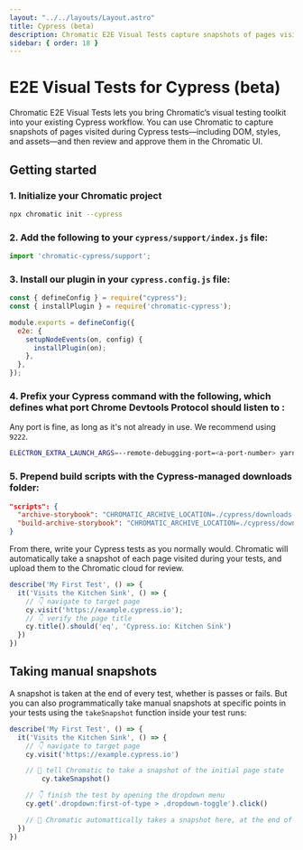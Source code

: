```yaml
---
layout: "../../layouts/Layout.astro"
title: Cypress (beta)
description: Chromatic E2E Visual Tests capture snapshots of pages visited during Cypress tests.
sidebar: { order: 18 }
---
```



# E2E Visual Tests for Cypress (beta)
Chromatic E2E Visual Tests lets you bring Chromatic’s visual testing toolkit into your existing Cypress workflow. You can use Chromatic to capture snapshots of pages visited during Cypress tests—including DOM, styles, and assets—and then review and approve them in the Chromatic UI.

## Getting started

### 1. Initialize your Chromatic project

```bash
npx chromatic init --cypress
```

### 2. Add the following to your `cypress/support/index.js` file:

```js
import 'chromatic-cypress/support';
```

### 3. Install our plugin in your `cypress.config.js` file:

```js
const { defineConfig } = require("cypress");
const { installPlugin } = require('chromatic-cypress');

module.exports = defineConfig({
  e2e: {
    setupNodeEvents(on, config) {
      installPlugin(on);
    },
  },
});
```

### 4. Prefix your Cypress command with the following, which defines what port Chrome Devtools Protocol should listen to :

Any port is fine, as long as it's not already in use. We recommend using `9222`.

```bash
ELECTRON_EXTRA_LAUNCH_ARGS=--remote-debugging-port=<a-port-number> yarn cypress run
```

### 5. Prepend build scripts with the Cypress-managed downloads folder:

```json
"scripts": {
  "archive-storybook": "CHROMATIC_ARCHIVE_LOCATION=./cypress/downloads archive-storybook",
  "build-archive-storybook": "CHROMATIC_ARCHIVE_LOCATION=./cypress/downloads build-archive-storybook"
}
```

From there, write your Cypress tests as you normally would. Chromatic will automatically take a snapshot of each page visited during your tests, and upload them to the Chromatic cloud for review.

```js
describe('My First Test', () => {
  it('Visits the Kitchen Sink', () => {
    // 👇 navigate to target page
    cy.visit('https://example.cypress.io');
    // 👇 verify the page title
    cy.title().should('eq', 'Cypress.io: Kitchen Sink')
  })
})
```

## Taking manual snapshots

A snapshot is taken at the end of every test, whether is passes or fails. But you can also programmatically take manual snapshots at specific points in your tests using the `takeSnapshot` function inside your test runs:

```js
describe('My First Test', () => {
  it('Visits the Kitchen Sink', () => {
    // 👇 navigate to target page
    cy.visit('https://example.cypress.io')

    // 📸 tell Chromatic to take a snapshot of the initial page state
		cy.takeSnapshot()

    // 👇 finish the test by opening the dropdown menu
    cy.get('.dropdown:first-of-type > .dropdown-toggle').click()

    // 📸 Chromatic automattically takes a snapshot here, at the end of the test
  })
})
```
